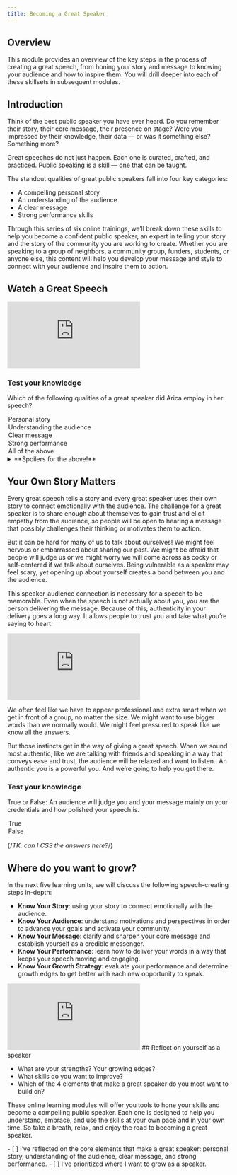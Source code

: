 ```yaml
---
title: Becoming a Great Speaker
---
```


## Overview

This module provides an overview of the key steps in the process of creating a great speech, from honing your story and message to knowing your audience and how to inspire them. You will drill deeper into each of these skillsets in subsequent modules. 

## Introduction

Think of the best public speaker you have ever heard. Do you remember their story, their core message, their presence on stage? Were you impressed by their knowledge, their data — or was it something else? Something more? 

Great speeches do not just happen. Each one is curated, crafted, and practiced. Public speaking is a skill — one that can be taught. 

The standout qualities of great public speakers fall into four key categories:

- A compelling personal story
- An understanding of the audience 
- A clear message
- Strong performance skills

Through this series of six online trainings, we’ll break down these skills to help you become a confident public speaker, an expert in telling your story and the story of the community you are working to create. Whether you are speaking to a group of neighbors, a community group, funders, students, or anyone else, this content will help you develop your message and style to connect with your audience and inspire them to action.

## Watch a Great Speech

<Embed src="https://www.youtube.com/embed/eqFro-_2lKc?si=-WdYQbDZMhmb-PF6"/>

<Box>

  ### Test your knowledge

  Which of the following qualities of a great speaker did Arica employ in her speech?

  <MultipleChoice>
    <Option>
      Personal story
    </Option>
    <Option>
      Understanding the audience
    </Option>
    <Option>
      Clear message
    </Option>
    <Option>
      Strong performance
    </Option>
    <Option isCorrect>
      All of the above
    </Option>
  </MultipleChoice>

</Box>

<details>
  <summary>**Spoilers for the above!**</summary>
  Yes, Arica deployed all four elements of a great speech: 

  - **Personal story**: Arica’s story is about choosing a place to live and raise a family and how her daughter’s question inspired her to build community.
  - **Understanding the audience**: Arica was speaking at a community college to students, so used language and images that even people who weren’t parents would find meaningful.
  - **Clear message**: Arica’s story ends with a clear moral or message: If you have a vision of the community you and your neighbors want to live in - the community that reflects your values - you can’t wait around for it to happen. You have to build it together.
  - **Strong performance**: Arica is relaxed and passionate. She makes eye contact with those in the audience. She speeds up, slows down, and pauses to make her storytelling interesting.
</details>

## Your Own Story Matters

Every great speech tells a story and every great speaker uses their own story to connect emotionally with the audience.  The challenge for a great speaker is to share enough about themselves to gain trust and elicit empathy from the audience, so people will be open to hearing a message that possibly challenges their thinking or motivates them to action.  

But it can be hard for many of us to talk about ourselves! We might feel nervous or embarrassed about sharing our past. We might be afraid that people will judge us or we might worry we will come across as cocky or self-centered if we talk about ourselves. Being vulnerable as a speaker may feel scary, yet opening up about yourself creates a bond between you and the audience. 

This speaker-audience connection is necessary for a speech to be memorable. Even when the speech is not actually about you, you are the person delivering the message. Because of this, authenticity in your delivery goes a long way. It allows people to trust you and take what you’re saying to heart.

<Embed src="https://player.vimeo.com/video/956280580" />

We often feel like we have to appear professional and extra smart when we get in front of a group, no matter the size. We might want to use bigger words than we normally would. We might feel pressured to speak like we know all the answers. 

But those instincts get in the way of giving a great speech. When we sound most authentic, like we are talking with friends and speaking in a way that conveys ease and trust, the audience will be relaxed and want to listen.. An authentic you is a powerful you. And we’re going to help you get there.

<Box>

  ### Test your knowledge

  True or False: An audience will judge you and your message mainly on your credentials and how polished your speech is.

  <MultipleChoice>
    <Option isCorrect>
      True
    </Option>
    <Option>
      False
    </Option>
  </MultipleChoice>

  {/*TK: can I CSS the answers here?*/}

</Box>

## Where do you want to grow?

In the next five learning units, we will discuss the following speech-creating steps in-depth: 

- **Know Your Story**: using your story to connect emotionally with the audience. 
- **Know Your Audience**: understand motivations and perspectives in order to advance your goals and activate your community. 
- **Know Your Message**: clarify and sharpen your core message and establish yourself as a credible messenger. 
- **Know Your Performance**: learn how to deliver your words in a way that keeps your speech moving and engaging. 
- **Know Your Growth Strategy**: evaluate your performance and determine growth edges to get better with each new opportunity to speak.

<Embed src="https://player.vimeo.com/video/956280616" />

<Box>
  ## Reflect on yourself as a speaker

  - What are your strengths? Your growing edges? 
  - What skills do you want to improve? 
  - Which of the 4 elements that make a great speaker do you most want to build on? 
</Box>

These online learning modules will offer you tools to hone your skills and become a compelling public speaker. Each one is designed to help you understand, embrace, and use the skills at your own pace and in your own time. So take a breath, relax, and enjoy the road to becoming a great speaker.

<Checklist>
- [ ] I’ve reflected on the core elements that make a great speaker: personal story, understanding of the audience, clear message, and strong performance. 
- [ ] I’ve prioritized where I want to grow as a speaker.
</Checklist>

